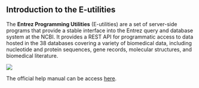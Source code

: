 ## Introduction to the E-utilities

The **Entrez Programming Utilities** (E-utilities) are a set of server-side programs that provide a stable interface into the Entrez query and database system at the NCBI. It provides a REST API for programmatic access to data hosted in the 38 databases covering a variety of biomedical data, including nucleotide and protein sequences, gene records, molecular structures, and biomedical literature.

::: {.column-margin}
![](https://upload.wikimedia.org/wikipedia/commons/thumb/0/07/US-NLM-NCBI-Logo.svg/1200px-US-NLM-NCBI-Logo.svg.png){fig-align="right"}
:::

The official help manual can be access [here](https://www.ncbi.nlm.nih.gov/books/NBK25501/).

